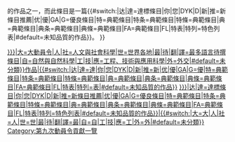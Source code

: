 {{mbox
| type=content
| image= [[File:Wikipe-tan_zhwp_DC9.png|35px]]
| text='''此頁面為[[WP:DC9|第九次動員令]]的作品。'''<br/><small>此條目屬於{{#switch:{{{topic|}}}|大=大動員令|人|社=人文與社會科學|世=世界各地|最|待|翻|译|譯=最多語言待撰條目|自=自然與自然科學|工|技|应|應=工程、技術與應用科學|外=外交|#default=分類未知}}的作品之一，而此條目是一篇{{#switch:{{{type|}}}|达|達=達標條目|你|您|DYK|D|新|推=新條目推薦|优|優|GA|G=優良條目|特=典範條目|特条=典範條目|特條=典範條目|典=典範條目|典条=典範條目|典條=典範條目|FA=典範條目|FL|特表|特列=特色列表|#default=未知品質的作品}}。</small>
}}<includeonly>[[Category:第九次動員令{{#switch:{{{topic|}}}|大=大動員令|人|社=人文與社會科學|世=世界各地|最|待|翻|譯=最多語言待撰條目|自=自然與自然科學|工|技|應=工程、技術與應用科學|外=外交|#default=未分類}}作品|{{#switch:{{{type|}}}|达|達=達|你|您|DYK|D|新|推=新|优|優|GA|G=優|特=典範條目|特条=典範條目|特條=典範條目|典=典範條目|典条=典範條目|典條=典範條目|FA=典範條目|FL|特表|特列=表|#default=未知品質的作品}}]][[Category:第九次動員令{{#switch:{{{type|}}}|达|達=達標條目|你|您|DYK|D|新|推=新條目推薦|优|優|GA|G=優良條目|特=典範條目|特条=典範條目|特條=典範條目|典=典範條目|典条=典範條目|典條=典範條目|FA=典範條目|FL|特表|特列=特色列表|#default=未知品質的作品}}|{{#switch:{{{topic|}}}|大=大|人|社=人|世=世|最|待|翻|譯=最|自=自|工|技|應=工|外=外|#default=未分類}}]][[Category:第九次動員令貢獻一覽]]</includeonly>
<noinclude>{{template doc}}</noinclude>